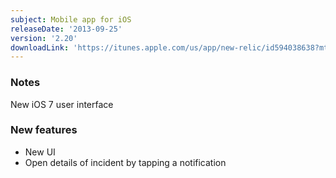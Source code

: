 ```yaml
---
subject: Mobile app for iOS
releaseDate: '2013-09-25'
version: '2.20'
downloadLink: 'https://itunes.apple.com/us/app/new-relic/id594038638?mt=8'
---
```


### Notes

New iOS 7 user interface

### New features

* New UI
* Open details of incident by tapping a notification
